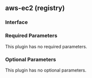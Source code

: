 ## aws-ec2 (registry)

### Interface

### Required Parameters

This plugin has no required parameters.

### Optional Parameters

This plugin has no optional parameters.
